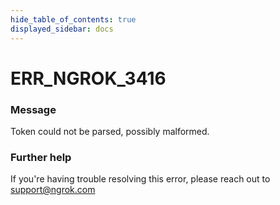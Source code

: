 ```yaml
---
hide_table_of_contents: true
displayed_sidebar: docs
---
```



# ERR_NGROK_3416

### Message
Token could not be parsed, possibly malformed.

<ErrorDetails error='err_ngrok_3416' />


### Further help
If you're having trouble resolving this error, please reach out to [support@ngrok.com](mailto:support@ngrok.com?subject=Help%20with%20ERR_NGROK_3416)

